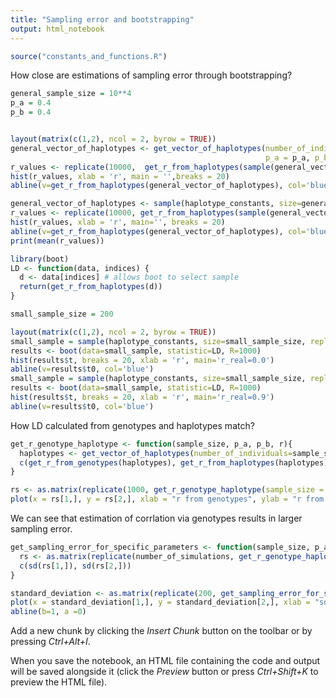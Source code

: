 ```yaml
---
title: "Sampling error and bootstrapping"
output: html_notebook
---
```


```r
source("constants_and_functions.R")
```

How close are estimations of sampling error through bootstrapping?

```r
general_sample_size = 10**4
p_a = 0.4
p_b = 0.4


layout(matrix(c(1,2), ncol = 2, byrow = TRUE))
general_vector_of_haplotypes <- get_vector_of_haplotypes(number_of_individuals = general_sample_size, 
                                                         p_a = p_a, p_b = p_b, r = 0)
r_values <- replicate(10000,  get_r_from_haplotypes(sample(general_vector_of_haplotypes, 200)))
hist(r_values, xlab = 'r', main = '',breaks = 20)
abline(v=get_r_from_haplotypes(general_vector_of_haplotypes), col='blue')

general_vector_of_haplotypes <- sample(haplotype_constants, size=general_sample_size, replace=TRUE, prob=get_haplotypes_freq(p_a = p_a, p_b = p_b, r = 0.9))
r_values <- replicate(10000, get_r_from_haplotypes(sample(general_vector_of_haplotypes, 200)))
hist(r_values, xlab = 'r', main='', breaks = 20)
abline(v=get_r_from_haplotypes(general_vector_of_haplotypes), col='blue')
print(mean(r_values))

```

```r
library(boot)
LD <- function(data, indices) {
  d <- data[indices] # allows boot to select sample
  return(get_r_from_haplotypes(d))
}

small_sample_size = 200

layout(matrix(c(1,2), ncol = 2, byrow = TRUE))
small_sample = sample(haplotype_constants, size=small_sample_size, replace=TRUE, prob=get_haplotypes_freq(p_a = p_a, p_b = p_b, r = 0))
results <- boot(data=small_sample, statistic=LD, R=1000)
hist(results$t, breaks = 20, xlab = 'r', main='r_real=0.0')
abline(v=results$t0, col='blue')
small_sample = sample(haplotype_constants, size=small_sample_size, replace=TRUE, prob=get_haplotypes_freq(p_a=p_a, p_b=p_b, r=0.9))
results <- boot(data=small_sample, statistic=LD, R=1000)
hist(results$t, breaks = 20, xlab = 'r', main='r_real=0.9')
abline(v=results$t0, col='blue')
```

How LD calculated from genotypes and haplotypes match?

```r
get_r_genotype_haplotype <- function(sample_size, p_a, p_b, r){
  haplotypes <- get_vector_of_haplotypes(number_of_individuals=sample_size, p_a=p_a, p_b=p_b, r=r)
  c(get_r_from_genotypes(haplotypes), get_r_from_haplotypes(haplotypes))
}

rs <- as.matrix(replicate(1000, get_r_genotype_haplotype(sample_size = 100, 0.5,0.5, r=0.8)), nrow =2)
plot(x = rs[1,], y = rs[2,], xlab = "r from genotypes", ylab = "r from haplotypes")
```
We can see that estimation of corrlation via genotypes results in larger sampling error.

```r
get_sampling_error_for_specific_parameters <- function(sample_size, p_a, p_b, r, number_of_simulations){
  rs <- as.matrix(replicate(number_of_simulations, get_r_genotype_haplotype(sample_size = sample_size, p_a=p_a,p_b=p_b, r=r)), nrow =2)
  c(sd(rs[1,]), sd(rs[2,]))
}

standard_deviation <- as.matrix(replicate(200, get_sampling_error_for_specific_parameters(sample_size = 100, 0.5,0.5, r=runif(1), number_of_simulations=200)), nrow =2)
plot(x = standard_deviation[1,], y = standard_deviation[2,], xlab = "sd from genotypes", ylab = "sd from haplotypes")
abline(b=1, a =0)


```

Add a new chunk by clicking the *Insert Chunk* button on the toolbar or by pressing *Ctrl+Alt+I*.

When you save the notebook, an HTML file containing the code and output will be saved alongside it (click the *Preview* button or press *Ctrl+Shift+K* to preview the HTML file).
